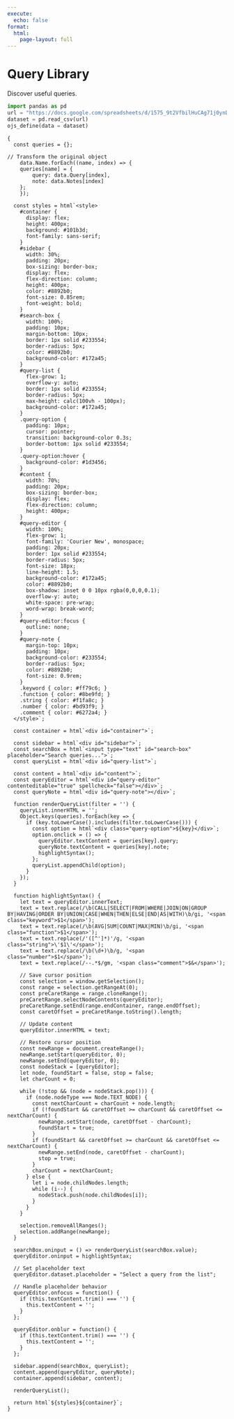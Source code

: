 ```yaml
---
execute:
  echo: false
format: 
  html:
    page-layout: full
---
```


# Query Library {#sec-library}

Discover useful queries.

```python
import pandas as pd
url = "https://docs.google.com/spreadsheets/d/1575_9t2VfbilHuCAg71j0ynDvHC2BbHBNVAqZ4PRjzw/gviz/tq?tqx=out:csv"
dataset = pd.read_csv(url)
ojs_define(data = dataset)
```


```ojs
{
  const queries = {};

// Transform the original object
    data.Name.forEach((name, index) => {
    queries[name] = {
        query: data.Query[index],
        note: data.Notes[index]
    };
    });

  const styles = html`<style>
    #container {
      display: flex;
      height: 400px;
      background: #101b3d;
      font-family: sans-serif;
    }
    #sidebar {
      width: 30%;
      padding: 20px;
      box-sizing: border-box;
      display: flex;
      flex-direction: column;
      height: 400px;
      color: #8892b0;
      font-size: 0.85rem;
      font-weight: bold;
    }
    #search-box {
      width: 100%;
      padding: 10px;
      margin-bottom: 10px;
      border: 1px solid #233554; 
      border-radius: 5px;
      color: #8892b0;
      background-color: #172a45;
    }
    #query-list {
      flex-grow: 1;
      overflow-y: auto;
      border: 1px solid #233554;
      border-radius: 5px;
      max-height: calc(100vh - 100px);
      background-color: #172a45;
    }
    .query-option {
      padding: 10px;
      cursor: pointer;
      transition: background-color 0.3s;
      border-bottom: 1px solid #233554;
    }
    .query-option:hover {
      background-color: #1d3456;
    }
    #content {
      width: 70%;
      padding: 20px;
      box-sizing: border-box;
      display: flex;
      flex-direction: column;
      height: 400px;
    }
    #query-editor {
      width: 100%;
      flex-grow: 1;
      font-family: 'Courier New', monospace;
      padding: 20px;
      border: 1px solid #233554;
      border-radius: 5px;
      font-size: 18px;
      line-height: 1.5;
      background-color: #172a45;
      color: #8892b0;
      box-shadow: inset 0 0 10px rgba(0,0,0,0.1);
      overflow-y: auto;
      white-space: pre-wrap;
      word-wrap: break-word;
    }
    #query-editor:focus {
      outline: none;
    }
    #query-note {
      margin-top: 10px;
      padding: 10px;
      background-color: #233554;
      border-radius: 5px;
      color: #8892b0;
      font-size: 0.9rem;
    }
    .keyword { color: #ff79c6; }
    .function { color: #8be9fd; }
    .string { color: #f1fa8c; }
    .number { color: #bd93f9; }
    .comment { color: #6272a4; }
  </style>`;

  const container = html`<div id="container">`;
  
  const sidebar = html`<div id="sidebar">`;
  const searchBox = html`<input type="text" id="search-box" placeholder="Search queries...">`;
  const queryList = html`<div id="query-list">`;

  const content = html`<div id="content">`;
  const queryEditor = html`<div id="query-editor" contenteditable="true" spellcheck="false"></div>`;
  const queryNote = html`<div id="query-note"></div>`;

  function renderQueryList(filter = '') {
    queryList.innerHTML = '';  
    Object.keys(queries).forEach(key => {
      if (key.toLowerCase().includes(filter.toLowerCase())) {
        const option = html`<div class="query-option">${key}</div>`;
        option.onclick = () => {
          queryEditor.textContent = queries[key].query;
          queryNote.textContent = queries[key].note;
          highlightSyntax();
        };
        queryList.appendChild(option);
      }
    }); 
  }

  function highlightSyntax() {
    let text = queryEditor.innerText;
    text = text.replace(/\b(CALL|SELECT|FROM|WHERE|JOIN|ON|GROUP BY|HAVING|ORDER BY|UNION|CASE|WHEN|THEN|ELSE|END|AS|WITH)\b/gi, '<span class="keyword">$1</span>');
    text = text.replace(/\b(AVG|SUM|COUNT|MAX|MIN)\b/gi, '<span class="function">$1</span>');
    text = text.replace(/'([^']*)'/g, '<span class="string">\'$1\'</span>');
    text = text.replace(/\b(\d+)\b/g, '<span class="number">$1</span>');
    text = text.replace(/--.*$/gm, '<span class="comment">$&</span>');  
           
    // Save cursor position
    const selection = window.getSelection();
    const range = selection.getRangeAt(0);
    const preCaretRange = range.cloneRange();
    preCaretRange.selectNodeContents(queryEditor);
    preCaretRange.setEnd(range.endContainer, range.endOffset);
    const caretOffset = preCaretRange.toString().length;

    // Update content
    queryEditor.innerHTML = text;

    // Restore cursor position
    const newRange = document.createRange();
    newRange.setStart(queryEditor, 0);
    newRange.setEnd(queryEditor, 0);
    const nodeStack = [queryEditor];
    let node, foundStart = false, stop = false;
    let charCount = 0;

    while (!stop && (node = nodeStack.pop())) {
      if (node.nodeType === Node.TEXT_NODE) {
        const nextCharCount = charCount + node.length;
        if (!foundStart && caretOffset >= charCount && caretOffset <= nextCharCount) {
          newRange.setStart(node, caretOffset - charCount);
          foundStart = true;
        }
        if (foundStart && caretOffset >= charCount && caretOffset <= nextCharCount) {
          newRange.setEnd(node, caretOffset - charCount);
          stop = true;
        }
        charCount = nextCharCount;
      } else {
        let i = node.childNodes.length;
        while (i--) {
          nodeStack.push(node.childNodes[i]);
        }
      }
    }

    selection.removeAllRanges();
    selection.addRange(newRange);
  }

  searchBox.oninput = () => renderQueryList(searchBox.value);
  queryEditor.oninput = highlightSyntax;

  // Set placeholder text
  queryEditor.dataset.placeholder = "Select a query from the list";

  // Handle placeholder behavior
  queryEditor.onfocus = function() {
    if (this.textContent.trim() === '') {
      this.textContent = '';
    }
  };

  queryEditor.onblur = function() {
    if (this.textContent.trim() === '') {
      this.textContent = '';
    }
  };

  sidebar.append(searchBox, queryList);
  content.append(queryEditor, queryNote);
  container.append(sidebar, content);

  renderQueryList();
  
  return html`${styles}${container}`;
}
```